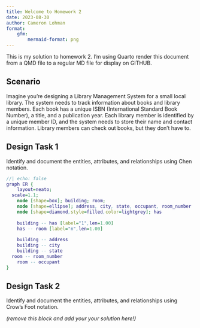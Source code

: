 ```yaml
---
title: Welcome to Homework 2
date: 2023-08-30
author: Cameron Lohman
format:
    gfm:
        mermaid-format: png
---
```


This is my solution to homework 2. I'm using Quarto render this document from a QMD file to a regular
MD file for display on GITHUB.

## Scenario

Imagine you're designing a Library Management System for a small local library. The system needs to track information about books and library members. Each book has a unique ISBN (International Standard Book Number), a title, and a publication year. Each library member is identified by a unique member ID, and the system needs to store their name and contact information. Library members can check out books, but they don’t have to.

## Design Task 1

Identify and document the entities, attributes, and relationships using Chen notation.

```dot
//| echo: false
graph ER {
    layout=neato;
  scale=1.1;
    node [shape=box]; building; room;
    node [shape=ellipse]; address, city, state, occupant, room_number
    node [shape=diamond,style=filled,color=lightgrey]; has
    
    building -- has [label="1",len=1.00]
    has -- room [label="n",len=1.00]
    
    building -- address
    building -- city
    building -- state
  room -- room_number
    room -- occupant
}
```

## Design Task 2

Identify and document the entities, attributes, and relationships using Crow’s Foot notation.

*(remove this block and add your your solution here!)*

